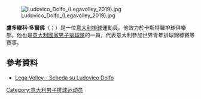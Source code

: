 {{Orphan|time=2015-07-16T03:40:04+00:00}}

[[File:Ludovico_Dolfo_(Legavolley_2019).jpg|thumb]]

'''盧多維科·多爾佛'''（{{lang-it|Ludovico Dolfo}}；{{bd|1992年|6月30日}}）是一位[[意大利|意大利]][[排球|排球]]運動員。他效力於卡斯特羅排球俱樂部。他也是[[意大利國家男子排球隊|意大利國家男子排球隊]]的一員，代表意大利參加世界青年排球錦標賽等賽事。

==參考資料==
*[http://www.legavolley.it/DettaglioAtleta.asp?IdAtleta=DOL-LUD-89 Lega Volley - Scheda su Ludovico Dolfo] {{Wayback|url=http://www.legavolley.it/DettaglioAtleta.asp?IdAtleta=DOL-LUD-89 |date=20160303203950 }}

{{DEFAULTSORT:Dolfo}}
[[Category:意大利男子排球运动员|Category:意大利男子排球运动员]]
{{italy-bio-stub}}